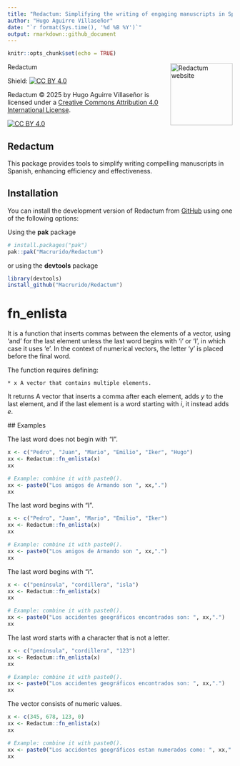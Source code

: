 ```yaml
---
title: "Redactum: Simplifying the writing of engaging manuscripts in Spanish."
author: "Hugo Aguirre Villaseñor"
date: "`r format(Sys.time(), '%d %B %Y')`"
output: rmarkdown::github_document
---
```


```r
knitr::opts_chunk$set(echo = TRUE)
```

Redactum <a href="https://github.com/Macrurido/Redactum/"><img src="man/figures/Redactum.png" align="right" height="139" alt="Redactum website" /></a>

<!-- README.md is generated from README.Rmd. Please edit that file -->

Shield: [![CC BY 4.0][cc-by-shield]][cc-by]

Redactum © 2025 by Hugo Aguirre Villaseñor is licensed under a
[Creative Commons Attribution 4.0 International License][cc-by].

[![CC BY 4.0][cc-by-image]][cc-by]

[cc-by]: http://creativecommons.org/licenses/by/4.0/
[cc-by-image]: https://i.creativecommons.org/l/by/4.0/88x31.png
[cc-by-shield]: https://img.shields.io/badge/License-CC%20BY%204.0-lightgrey.svg

## Redactum

This package provides tools to simplify writing compelling manuscripts in Spanish, enhancing efficiency and effectiveness.

## Installation

You can install the development version of Redactum from [GitHub](https://github.com/Macrurido/Redactum.git) 
using one of the following options:

Using the **pak** package
``` r
# install.packages("pak")
pak::pak("Macrurido/Redactum")
```
or using the **devtools** package

``` r
library(devtools)
install_github("Macrurido/Redactum")
```

# fn_enlista

It is a function that inserts commas between the elements of a vector, using 'and' for the last element unless the last word begins with 'i' or 'I', in which case it uses 'e'. In the context of numerical vectors, the letter 'y' is placed before the final word.


The function requires defining:

    * x A vector that contains multiple elements.

It returns A vector that inserts a comma after each element, adds
*y* to the last element, and if the last element is a word
starting with *i*, it instead adds *e*.

 ## Examples

The last word does not begin with "I".
```r
x <- c("Pedro", "Juan", "Mario", "Emilio", "Iker", "Hugo")
xx <- Redactum::fn_enlista(x)
xx

# Example: combine it with paste0().
xx <- paste0("Los amigos de Armando son ", xx,".")
xx
```

The last word begins  with "I".

```r
x <- c("Pedro", "Juan", "Mario", "Emilio", "Iker")
xx <- Redactum::fn_enlista(x)
xx

# Example: combine it with paste0().
xx <- paste0("Los amigos de Armando son ", xx,".")
xx
```

The last word begins  with "i".
```r
x <- c("península", "cordillera", "isla")
xx <- Redactum::fn_enlista(x)
xx

# Example: combine it with paste0().
xx <- paste0("Los accidentes geográficos encontrados son: ", xx,".")
xx
```
The last word starts with a character that is not a letter.
```r
x <- c("península", "cordillera", "123")
xx <- Redactum::fn_enlista(x)
xx

# Example: combine it with paste0().
xx <- paste0("Los accidentes geográficos encontrados son: ", xx,".")
xx
```

The vector consists of numeric values.
```r
x <- c(345, 678, 123, 0)
xx <- Redactum::fn_enlista(x)
xx

# Example: combine it with paste0().
xx <- paste0("Los accidentes geográficos estan numerados como: ", xx,".")
xx
```
